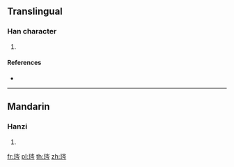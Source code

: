 ==Translingual==

===Han character===
{{Han char|rn=96|rad=玉|as=07|sn=11|four=12127|canj=MGUON}}

# {{defn|Han|sort=玉07}}

====References====
* {{Han ref|kx=0733.150|dkj=21024|hdz=21117.060|uh=740C|ud=29708|bh=D676|bd=54902}}

----

==Mandarin==

===Hanzi===
{{cmn-hanzi|pin=[[líng]] ([[ling2]])|wg=ling<sup>2</sup>}}

# {{defn|lang=cmn|sort=玉07}}

[[fr:琌]]
[[pl:琌]]
[[th:琌]]
[[zh:琌]]